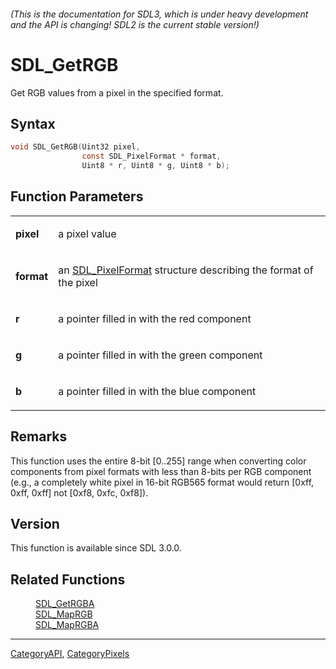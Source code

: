 ====== (This is the documentation for SDL3, which is under heavy development and the API is changing! SDL2 is the current stable version!) ======
= SDL_GetRGB =

Get RGB values from a pixel in the specified format.

== Syntax ==

<syntaxhighlight lang='c'>
void SDL_GetRGB(Uint32 pixel,
                const SDL_PixelFormat * format,
                Uint8 * r, Uint8 * g, Uint8 * b);
</syntaxhighlight>

== Function Parameters ==

{|
|'''pixel'''
|a pixel value
|-
|'''format'''
|an [[SDL_PixelFormat]] structure describing the format of the pixel
|-
|'''r'''
|a pointer filled in with the red component
|-
|'''g'''
|a pointer filled in with the green component
|-
|'''b'''
|a pointer filled in with the blue component
|}

== Remarks ==

This function uses the entire 8-bit [0..255] range when converting color
components from pixel formats with less than 8-bits per RGB component
(e.g., a completely white pixel in 16-bit RGB565 format would return [0xff,
0xff, 0xff] not [0xf8, 0xfc, 0xf8]).

== Version ==

This function is available since SDL 3.0.0.

== Related Functions ==

:[[SDL_GetRGBA]]
:[[SDL_MapRGB]]
:[[SDL_MapRGBA]]

----
[[CategoryAPI]], [[CategoryPixels]]


